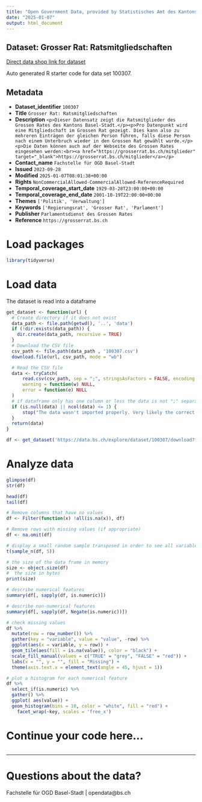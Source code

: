 ```yaml
---
title: "Open Government Data, provided by Statistisches Amt des Kantons Basel-Stadt - Fachstelle OGD"
date: "2025-01-07"
output: html_document
---
```


## Dataset: Grosser Rat: Ratsmitgliedschaften

[Direct data shop link for dataset](https://data.bs.ch/explore/dataset/100307)

Auto generated R starter code for data set 100307.

## Metadata

- **Dataset_identifier** `100307`
- **Title** `Grosser Rat: Ratsmitgliedschaften`
- **Description** `<p>Dieser Datensatz zeigt die Ratsmitglieder des Grossen Rates des Kantons Basel-Stadt.</p><p>Pro Datenpunkt wird eine Mitgliedschaft im Grossen Rat gezeigt. Dies kann also zu mehreren Einträgen der gleichen Person führen, falls diese Person nach einem Unterbruch wieder in den Grossen Rat gewählt wurde.</p><p>Die Daten können auch auf der Webseite des Grossen Rates eingesehen werden:<br><a href="https://grosserrat.bs.ch/mitglieder" target="_blank">https://grosserrat.bs.ch/mitglieder</a></p>`
- **Contact_name** `Fachstelle für OGD Basel-Stadt`
- **Issued** `2023-09-28`
- **Modified** `2025-01-07T08:01:38+00:00`
- **Rights** `NonCommercialAllowed-CommercialAllowed-ReferenceRequired`
- **Temporal_coverage_start_date** `1929-03-28T23:00:00+00:00`
- **Temporal_coverage_end_date** `2001-10-19T22:00:00+00:00`
- **Themes** `['Politik', 'Verwaltung']`
- **Keywords** `['Regierungsrat', 'Grosser Rat', 'Parlament']`
- **Publisher** `Parlamentsdienst des Grossen Rates`
- **Reference** `https://grosserrat.bs.ch`


# Load packages

```r

library(tidyverse)
```

# Load data

The dataset is read into a dataframe

```r
get_dataset <- function(url) {
  # Create directory if it does not exist
  data_path <- file.path(getwd(), '..', 'data')
  if (!dir.exists(data_path)) {
    dir.create(data_path, recursive = TRUE)
  }
  # Download the CSV file
  csv_path <- file.path(data_path , '100307.csv')
  download.file(url, csv_path, mode = "wb")

  # Read the CSV file
  data <- tryCatch(
      read.csv(csv_path, sep = ";", stringsAsFactors = FALSE, encoding = "UTF-8"),
      warning = function(w) NULL,
      error = function(e) NULL
  )
  # if dataframe only has one column or less the data is not ";" separated
  if (is.null(data) || ncol(data) <= 1) {
      stop("The data wasn't imported properly. Very likely the correct separator couldn't be found.\nPlease check the dataset manually and adjust the code.")
  }
  return(data)
}
```

```r

df <- get_dataset('https://data.bs.ch/explore/dataset/100307/download?format=csv&timezone=Europe%2FZurich')

```

# Analyze data

```r

glimpse(df)
str(df)

head(df)
tail(df)

```

```r
# Remove columns that have no values
df <- Filter(function(x) !all(is.na(x)), df)

# Remove rows with missing values (if appropriate)
df <- na.omit(df)
```

```r
# display a small random sample transposed in order to see all variables
t(sample_n(df, 5))
```

```r
# the size of the data frame in memory
size <- object.size(df)
#  the size in bytes
print(size)
```

```r
# describe numerical features
summary(df[, sapply(df, is.numeric)])
```

```r
# describe non-numerical features
summary(df[, sapply(df, Negate(is.numeric))])
```

```r
# check missing values
df %>%
  mutate(row = row_number()) %>%
  gather(key = "variable", value = "value", -row) %>%
  ggplot(aes(x = variable, y = row)) +
  geom_tile(aes(fill = is.na(value)), color = "black") +
  scale_fill_manual(values = c("TRUE" = "grey", "FALSE" = "red")) +
  labs(x = "", y = "", fill = "Missing") +
  theme(axis.text.x = element_text(angle = 45, hjust = 1))
```

```r
# plot a histogram for each numerical feature
df %>%
  select_if(is.numeric) %>%
  gather() %>%
  ggplot( aes(value)) +
  geom_histogram(bins = 10, color = "white", fill = "red") +
    facet_wrap(~key, scales = 'free_x')
```

# Continue your code here...

```r

```
------------------------------------------------------------------------

# Questions about the data?

Fachstelle für OGD Basel-Stadt | opendata@bs.ch
